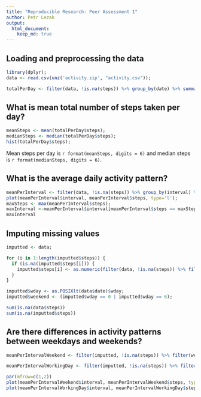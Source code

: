 ```yaml
---
title: "Reproducible Research: Peer Assessment 1"
author: Petr Lezak
output: 
  html_document:
    keep_md: true
---
```



## Loading and preprocessing the data
```r
library(dplyr);
data <- read.csv(unz('activity.zip', "activity.csv"));

totalPerDay <- filter(data, !is.na(steps)) %>% group_by(date) %>% summarise (steps = sum(steps));
```

## What is mean total number of steps taken per day?
```r
meanSteps <- mean(totalPerDay$steps);
medianSteps <- median(totalPerDay$steps);
hist(totalPerDay$steps);
```

Mean steps per day is `r format(meanSteps, digits = 6)` and median steps is `r format(medianSteps, digits = 6)`.

## What is the average daily activity pattern?
```r
meanPerInterval <- filter(data, !is.na(steps)) %>% group_by(interval) %>% summarise (steps = mean(steps));
plot(meanPerInterval$interval, meanPerInterval$steps, type='l');
maxSteps <- max(meanPerInterval$steps);
maxInterval <-meanPerInterval$interval[meanPerInterval$steps == maxSteps];
maxInterval
```
## Imputing missing values
```r
imputted <- data;

for (i in 1:length(imputted$steps)) {
  if (is.na(imputted$steps[i])) {
    imputted$steps[i] <- as.numeric(filter(data, !is.na(steps)) %>% filter (interval == imputted$interval[i]) %>% summarise (steps = mean(steps)));
  }  
}

imputted$wday <- as.POSIXlt(data$date)$wday;
imputted$weekend <- (imputted$wday == 0 | imputted$wday == 6);

sum(is.na(data$steps))
sum(is.na(imputted$steps))
```

## Are there differences in activity patterns between weekdays and weekends?
```r
meanPerIntervalWeekend <- filter(imputted, !is.na(steps)) %>% filter(weekend) %>% group_by(interval) %>% summarise (steps = mean(steps));

meanPerIntervalWorkingDay <- filter(imputted, !is.na(steps)) %>% filter(!weekend) %>% group_by(interval) %>% summarise (steps = mean(steps));

par(mfrow=c(1,2))
plot(meanPerIntervalWeekend$interval, meanPerIntervalWeekend$steps, type='l', xlab='Interval on weekend', ylab='Steps');
plot(meanPerIntervalWorkingDay$interval, meanPerIntervalWorkingDay$steps, type='l', xlab='Interval on working days', ylab='Steps');
```
